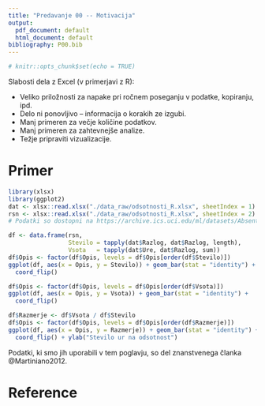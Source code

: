 ```yaml
---
title: "Predavanje 00 -- Motivacija"
output:
  pdf_document: default
  html_document: default
bibliography: P00.bib
---
```


```r
# knitr::opts_chunk$set(echo = TRUE)

```


Slabosti dela z Excel (v primerjavi z R):

* Veliko priložnosti za napake pri ročnem poseganju v podatke, kopiranju, ipd.
* Delo ni ponovljivo -- informacija o korakih ze izgubi.
* Manj primeren za večje količine podatkov.
* Manj primeren za zahtevnejše analize.
* Težje pripraviti vizualizacije.

# Primer


```r
library(xlsx)
library(ggplot2)
dat <- xlsx::read.xlsx("./data_raw/odsotnosti_R.xlsx", sheetIndex = 1)
rsn <- xlsx::read.xlsx("./data_raw/odsotnosti_R.xlsx", sheetIndex = 2)
# Podatki so dostopni na https://archive.ics.uci.edu/ml/datasets/Absenteeism+at+work.

df <- data.frame(rsn, 
                 Stevilo = tapply(dat$Razlog, dat$Razlog, length),
                 Vsota   = tapply(dat$Ure, dat$Razlog, sum))
df$Opis <- factor(df$Opis, levels = df$Opis[order(df$Stevilo)])
ggplot(df, aes(x = Opis, y = Stevilo)) + geom_bar(stat = "identity") +
  coord_flip()
```

\pagebreak

```r
df$Opis <- factor(df$Opis, levels = df$Opis[order(df$Vsota)])
ggplot(df, aes(x = Opis, y = Vsota)) + geom_bar(stat = "identity") +
  coord_flip()
```

\pagebreak

```r
df$Razmerje <- df$Vsota / df$Stevilo
df$Opis <- factor(df$Opis, levels = df$Opis[order(df$Razmerje)])
ggplot(df, aes(x = Opis, y = Razmerje)) + geom_bar(stat = "identity") +
  coord_flip() + ylab("Stevilo ur na odsotnost")
```

Podatki, ki smo jih uporabili v tem poglavju, so del znanstvenega članka @Martiniano2012.

# Reference

